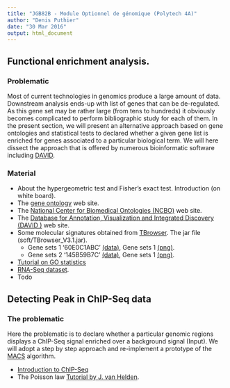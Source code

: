 ```yaml
---
title: "JGB82B - Module Optionnel de génomique (Polytech 4A)"
author: "Denis Puthier"
date: "30 Mar 2016"
output: html_document
---
```


## Functional enrichment analysis.

### Problematic

Most of current technologies in genomics produce a large amount of data. Downstream analysis ends-up with list of genes that can be de-regulated. As this gene set may be rather large (from tens to hundreds) it obviously becomes complicated to perform bibliographic study for each of them.
In the present section, we will present an alternative approach based on gene ontologies and statistical tests to declared whether a given gene list is enriched for genes associated to a particular biological term.
We will here dissect the approach that is offered by numerous bioinformatic software including [DAVID](https://david.ncifcrf.gov/).

### Material

  - About the hypergeometric test and Fisher's exact test. Introduction (on white board).
  - The [gene ontology](http://geneontology.org/) web site.
  - The [National Center for Biomedical Ontologies (NCBO)](http://www.bioontology.org/) web site.
  - The [Database for Annotation, Visualization and Integrated Discovery (DAVID )](https://david.ncifcrf.gov/) web site.
  - Some molecular signatures obtained from [TBrowser](http://tagc.univ-mrs.fr/tbrowser/). The jar file (soft/TBrowser_V3.1.jar).
      - Gene sets 1 '60E0C1ABC' [(data)](heatmaps/heatmap_1.txt), Gene sets 1 [(png)](heatmaps/heatmap_1.png).
      - Gene sets 2 '145B59B7C' [(data)](heatmaps/heatmap_2.txt), Gene sets 1 [(png)](heatmaps/heatmap_2.png). 
  - [Tutorial on GO statistics](http://pedagogix-tagc.univ-mrs.fr/courses/ASG1/practicals/go_statistics_td/go_statistics_td.html)
  - [RNA-Seq dataset](counts/pasilla_gene_counts.tsv).
  - Todo

## Detecting Peak in ChIP-Seq data

### The problematic

Here the problematic is to declare whether a particular genomic regions displays a ChIP-Seq signal enriched over a background signal (Input). We will adopt a step by step approach and re-implement a prototype of the [MACS](www.ncbi.nlm.nih.gov/pubmed/18798982) algorithm.

  - [Introduction to ChIP-Seq](slides/chipseq__roscoff2015.pdf)
  - The Poisson law [Tutorial by J. van Helden](http://jvanheld.github.io/EBA15_stats_RStudio/).
  


